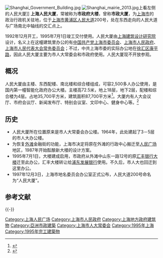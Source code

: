 {{coord|31.23229|121.46899|display=title}}
{{not2|位于上海市大沽路100号的[[市政大厦_(上海)|市政大厦 (上海)]]、世博村路300号的[[市府大厦|市府大厦]]}}
[[File:Shanghai_Government_Building.jpg|thumb]]
[[File:Shanghai_mairie_2013.jpg|thumb]]上看左侧的人民大厦]]
'''上海人民大厦'''，常被称为'''市政府大楼'''，曾称'''市政大厦'''，为[[上海市|上海市]]的政治行政机关驻地，位于[[上海市|上海市]][[黄浦区|黄浦区]][[人民大道_(上海)|人民大道]]200号，处在东西走向的人民大道与广场南北中轴线的交汇点上。<p>1992年12月开工，1995年7月1日竣工交付使用。人民大厦由[[上海建筑设计研究院|上海建筑设计研究院]]设计，名义上在这幢建筑里办公的有[[中国共产党上海市委员会|中国共产党上海市委员会]]、[[上海市人民政府|上海市人民政府]]、[[上海市人民代表大会常务委员会|上海市人民代表大会常务委员会]]；不过，中共上海市委的实际办公地在[[徐汇区|徐汇区]][[康平路|康平路]]，因此人民大厦主要为市人大常委会和市政府使用。人民大厦现不开放参观。

==概况==
人民大厦由主楼、东西配楼、南北楼和综合楼组成，可容2,500多人办公使用，是国内第一幢智能化政府办公大楼。主楼高72.5米，地上18层，地下2层，配楼和综合楼为4层。占地35,700平方米，建筑面积87,700平方米<ref>{{Cite web |url=http://www.lwdw.sh.cn/lwdsyjs/InfoDetail/?InfoID=84fc3d86-ec6a-4f6f-9a57-9635784f00d3&CategoryNum=002002 |title=中共卢湾区委（今黄浦区）党史研究室：从跑马厅到人民广场 |accessdate=2017-03-16 |archive-date=2013-06-28 |archive-url=https://archive.is/20130628085359/http://www.lwdw.sh.cn/lwdsyjs/InfoDetail/?InfoID=84fc3d86-ec6a-4f6f-9a57-9635784f00d3&CategoryNum=002002 |dead-url=no }}</ref>。大厦内有人大会议厅、市府会议厅、新闻发布厅、特别会议室、文印中心、健身中心等。<ref>{{Cite web |url=http://www.shtong.gov.cn/newsite/node2/node71994/node81772/node81778/node81792/userobject1ai109169.html |title=上海市地方志办公室：端庄亲民的上海人民大厦 |accessdate=2019-04-15 |archive-date=2016-03-26 |archive-url=https://web.archive.org/web/20160326003355/http://www.shtong.gov.cn/Newsite/node2/node71994/node81772/node81778/node81792/userobject1ai109169.html |dead-url=no }}</ref>

==历史==
*人民大厦所在位置原来是市人大常委会办公楼。1964年，此处建起了3－5层的市人大办公楼。
*为恢复[[外滩|外滩]]金融街的功能，上海市决定将原在外滩的行政中心搬迁至[[人民广场_(上海)|人民广场]]地区，1987年开始酝酿新大楼的设计方案。
*1995年7月1日，大楼建成启用，市政府从外滩中山东一路12号的原[[汇丰银行大楼_(外滩)|汇丰银行大楼]]迁至此办公，汇丰大楼转让给[[浦东发展银行|浦东发展银行]]使用。不久后，市人大也回迁到这里办公。
*1997年12月3日，上海市地名委员会办公室正式公布，人民大道200号命名为“人民大厦”。

== 参考文献 ==
{{Reflist}}

{{-}}
{{commonscat|Shanghai City Hall}}
{{上海人民广场}}

[[Category:上海人民广场|Category:上海人民广场]]
[[Category:上海市人民政府|Category:上海市人民政府]]
[[Category:上海地方政府建筑物|Category:上海地方政府建筑物]]
[[Category:亞洲市政建築|Category:亞洲市政建築]]
[[Category:上海市人大常委会|Category:上海市人大常委会]]
[[Category:1995年上海|Category:1995年上海]]
[[Category:1995年完工建築物|Category:1995年完工建築物]]